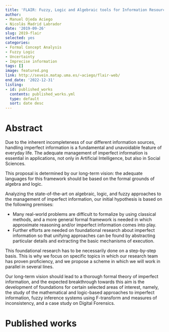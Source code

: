 ```yaml
---
title: 'FLAIR: Fuzzy, Logic and Algebraic tools for Information Resources'
author:
- Manuel Ojeda Aciego
- Nicolás Madrid Labrador
date: '2019-09-26'
slug: 2019-flair
selected: yes
categories:
- Formal Concept Analysis
- Fuzzy Logic
- Uncertainty
- Imprecise information
tags: []
image: featured.png
link: http://sevein.matap.uma.es/~aciego/flair-web/
end_date: '2022-12-31'
listing:
- id: published_works
  contents: published_works.yml
  type: default
  sort: date desc
---
```



# Abstract

Due to the inherent incompleteness of our different information sources, handling imperfect information is a fundamental and unavoidable feature of everyday life. The adequate management of imperfect information is essential in applications, not only in Artificial Intelligence, but also in Social Sciences.

This proposal is determined by our long-term vision: the adequate languages for this framework should be based on the formal grounds of algebra and logic.

Analyzing the state-of-the-art on algebraic, logic, and fuzzy approaches to the management of imperfect information, our initial hypothesis is based on the following premises:

- Many real-world problems are difficult to formalize by using classical methods, and a more general formal framework is needed in which approximate reasoning and/or imperfect information comes into play.
- Further efforts are needed on foundational research about imperfect information so that unifying approaches can be found by abstracting particular details and extracting the basic mechanisms of execution.

This foundational research has to be necessarily done on a step-by-step basis. This is why we focus on specific topics in which our research team has proven proficiency, and we propose a scheme in which we will work in parallel in several lines.

Our long-term vision should lead to a thorough formal theory of imperfect information, and the expected breakthrough towards this aim is the development of foundations for certain selected areas of interest, namely, the study of the mathematical and logic-based approaches to imperfect information, fuzzy inference systems using F-transform and measures of inconsistency, and a case study on Digital Forensics.


# Published works

:::{#published_works}
:::

